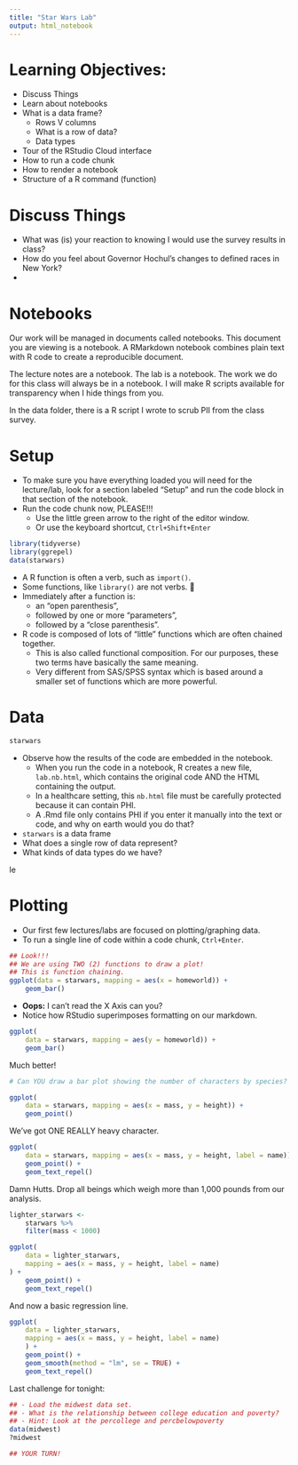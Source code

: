```yaml
---
title: "Star Wars Lab"
output: html_notebook
---
```


# Learning Objectives:

- Discuss Things
- Learn about notebooks
- What is a data frame?
    - Rows V columns
    - What is a row of data?
    - Data types
- Tour of the RStudio Cloud interface
- How to run a code chunk
- How to render a notebook
- Structure of a R command (function)


# Discuss Things

- What was (is) your reaction to knowing I would use the survey results in class?
- How do you feel about Governor Hochul's changes to defined races in New York?
- 



# Notebooks

Our work will be managed in documents called notebooks. This document
you are viewing is a notebook. A RMarkdown notebook combines plain
text with R code to create a reproducible document.

The lecture notes are a notebook. The lab is a notebook. The work we
do for this class will always be in a notebook. I will make R scripts
available for transparency when I hide things from you.

In the data folder, there is a R script I wrote to scrub PII from the
class survey.


# Setup

- To make sure you have everything loaded you will need for the
  lecture/lab, look for a section labeled "Setup" and run the code
  block in that section of the notebook.
- Run the code chunk now, PLEASE!!!
    - Use the little green arrow to the right of the editor window.
    - Or use the keyboard shortcut, `Ctrl+Shift+Enter`

```r
library(tidyverse)
library(ggrepel)
data(starwars)
```

- A R function is often a verb, such as `import()`.
- Some functions, like `library()` are not verbs. 🤷
- Immediately after a function is:
    - an "open parenthesis",
    - followed by one or more "parameters",
    - followed by a "close parenthesis".
- R code is composed of lots of "little" functions which are often chained together.
    - This is also called functional composition. For our purposes, these two terms have basically the same meaning.
    - Very different from SAS/SPSS syntax which is based around a smaller set of functions which are more powerful.


# Data

```r
starwars
```

- Observe how the results of the code are embedded in the notebook.
    - When you run the code in a notebook, R creates a new file,
      `lab.nb.html`, which contains the original code AND the HTML
      containing the output.
    - In a healthcare setting, this `nb.html` file must be carefully
      protected because it can contain PHI.
    - A .Rmd file only contains PHI if you enter it manually into the
      text or code, and why on earth would you do that?
- `starwars` is a data frame
- What does a single row of data represent?
- What kinds of data types do we have?

le

# Plotting

- Our first few lectures/labs are focused on plotting/graphing data.
- To run a single line of code within a code chunk, `Ctrl+Enter`.

```r
## Look!!!
## We are using TWO (2) functions to draw a plot!
## This is function chaining.
ggplot(data = starwars, mapping = aes(x = homeworld)) +
    geom_bar()
```

- **Oops:** I can't read the X Axis can you?
- Notice how RStudio superimposes formatting on our markdown.



```r
ggplot(
    data = starwars, mapping = aes(y = homeworld)) +
    geom_bar()
```

Much better!

```r

# Can YOU draw a bar plot showing the number of characters by species?

```

```r
ggplot(
    data = starwars, mapping = aes(x = mass, y = height)) +
    geom_point()
```

We've got ONE REALLY heavy character.


```r
ggplot(
    data = starwars, mapping = aes(x = mass, y = height, label = name)) +
    geom_point() +
    geom_text_repel()
```

Damn Hutts. Drop all beings which weigh more than 1,000 pounds from
our analysis.

```r
lighter_starwars <-
    starwars %>%
    filter(mass < 1000)

ggplot(
    data = lighter_starwars,
    mapping = aes(x = mass, y = height, label = name)
) +
    geom_point() +
    geom_text_repel()
```

And now a basic regression line.

```r
ggplot(
    data = lighter_starwars,
    mapping = aes(x = mass, y = height, label = name)
    ) +
    geom_point() +
    geom_smooth(method = "lm", se = TRUE) +
    geom_text_repel()
```

Last challenge for tonight:

```r
## - Load the midwest data set.
## - What is the relationship between college education and poverty?
## - Hint: Look at the percollege and percbelowpoverty
data(midwest)
?midwest

## YOUR TURN!

```
